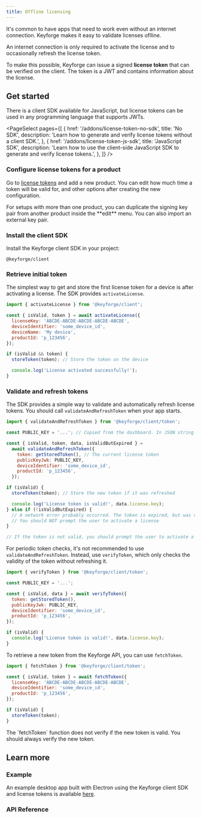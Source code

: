 ```yaml
---
title: Offline licensing
---
```


It's common to have apps that need to work even without an internet connection. Keyforge makes it easy to validate licenses oflline.

<Callout>
  An internet connection is only required to activate the license and to
  occasionally refresh the license token.
</Callout>

To make this possible, Keyforge can issue a signed **license token** that can be verified on the client. The token is a JWT and contains information about the license.

## Get started

There is a client SDK available for JavaScript, but license tokens can be used in any programming language that supports JWTs.

<PageSelect
  pages={[
    {
      href: '/addons/license-token-no-sdk',
      title: 'No SDK',
      description:
        'Learn how to generate and verify license tokens without a client SDK.',
    },
    {
      href: '/addons/license-token-js-sdk',
      title: 'JavaScript SDK',
      description:
        'Learn how to use the client-side JavaScript SDK to generate and verify license tokens.',
    },
  ]}
/>

<Steps>
<Step>

### Configure license tokens for a product

Go to [license tokens](https://keyforge.dev/dashboard/addons/license-token) and add a new product. You can edit how much time a token will be valid for, and other options after creating the new configuration.

<Callout>
  For setups with more than one product, you can duplicate the signing key pair
  from another product inside the **edit** menu. You can also import an external
  key pair.
</Callout>

</Step>

<Step>

### Install the client SDK

Install the Keyforge client SDK in your project:

```package-install
@keyforge/client
```

</Step>

<Step>

### Retrieve initial token

The simplest way to get and store the first license token for a device is after activating a license. The SDK provides `activateLicense`.

```js
import { activateLicense } from '@keyforge/client';

const { isValid, token } = await activateLicense({
  licenseKey: 'ABCDE-ABCDE-ABCDE-ABCDE-ABCDE',
  deviceIdentifier: 'some_device_id',
  deviceName: 'My device',
  productId: 'p_123456',
});

if (isValid && token) {
  storeToken(token); // Store the token on the device

  console.log('License activated successfully!');
}
```

</Step>

<Step>

### Validate and refresh tokens

The SDK provides a simple way to validate and automatically refresh license tokens. You should call `validateAndRefreshToken` when your app starts.

```js
import { validateAndRefreshToken } from '@keyforge/client/token';

const PUBLIC_KEY = '...'; // Copied from the dashboard. In JSON string or object format

const { isValid, token, data, isValidButExpired } =
  await validateAndRefreshToken({
    token: getStoredToken(), // The current license token
    publicKeyJwk: PUBLIC_KEY,
    deviceIdentifier: 'some_device_id',
    productId: 'p_123456',
  });

if (isValid) {
  storeToken(token); // Store the new token if it was refreshed

  console.log('License token is valid!', data.license.key);
} else if (!isValidButExpired) {
  // A network error probably occurred. The token is expired, but was valid
  // You should NOT prompt the user to activate a license
}

// If the token is not valid, you should prompt the user to activate a license
```

<Accordions>
<Accordion title="Periodic token checks">

For periodic token checks, it's not recommended to use `validateAndRefreshToken`. Instead, use `verifyToken`, which only checks the validity of the token without refreshing it.

```js
import { verifyToken } from '@keyforge/client/token';

const PUBLIC_KEY = '...';

const { isValid, data } = await verifyToken({
  token: getStoredToken(),
  publicKeyJwk: PUBLIC_KEY,
  deviceIdentifier: 'some_device_id',
  productId: 'p_123456',
});

if (isValid) {
  console.log('License token is valid!', data.license.key);
}
```

</Accordion>

<Accordion title="Retrieve new token">

To retrieve a new token from the Keyforge API, you can use `fetchToken`.

```js
import { fetchToken } from '@keyforge/client/token';

const { isValid, token } = await fetchToken({
  licenseKey: 'ABCDE-ABCDE-ABCDE-ABCDE-ABCDE',
  deviceIdentifier: 'some_device_id',
  productId: 'p_123456',
});

if (isValid) {
  storeToken(token);
}
```

<Callout>
  The `fetchToken` function does not verify if the new token is valid. You
  should always verify the new token.
</Callout>

</Accordion>
</Accordions>

</Step>
</Steps>

## Learn more

### Example

An example desktop app built with Electron using the Keyforge client SDK and license tokens is available [here](https://github.com/Nic13Gamer/keyforge-examples/tree/main/examples/offline-electron-app).

### API Reference

<Cards>
  <Card
    title="Get license token"
    href="/api-reference/public/license-token"
    description="Generate a new signed license token."
  />
  <Card
    title="Get license token public key"
    href="/api-reference/public/product-license-token-public-key"
    description="Get the public key used to verify license tokens for a product."
  />
</Cards>
